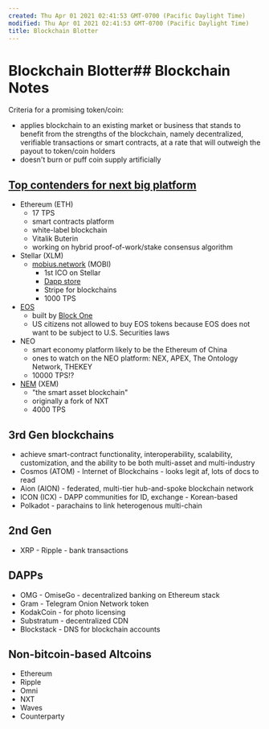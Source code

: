 ```yaml
---
created: Thu Apr 01 2021 02:41:53 GMT-0700 (Pacific Daylight Time)
modified: Thu Apr 01 2021 02:41:53 GMT-0700 (Pacific Daylight Time)
title: Blockchain Blotter
---
```

# Blockchain Blotter## Blockchain Notes

Criteria for a promising token/coin:
- applies blockchain to an existing market or business that stands to benefit from the strengths of the blockchain, namely decentralized, verifiable transactions or smart contracts, at a rate that will outweigh the payout to token/coin holders
- doesn't burn or puff coin supply artificially

## [Top contenders for next big platform](https://hackernoon.com/who-is-the-next-microsoft-in-blockchain-d81771539ccc)
- Ethereum (ETH)
  - 17 TPS
  - smart contracts platform
  - white-label blockchain
  - Vitalik Buterin
  - working on hybrid proof-of-work/stake consensus algorithm
- Stellar (XLM)
  - [mobius.network](mobius.network) (MOBI)
    - 1st ICO on Stellar
    - [Dapp store](https://mobius.network/store)
    - Stripe for blockchains
    - 1000 TPS
- [EOS](https://eos.io/)
  - built by [Block One](http://www.block.one/)
  - US citizens not allowed to buy EOS tokens because EOS does not want to be subject to U.S. Securities laws
- NEO
  - smart economy platform likely to be the Ethereum of China
  - ones to watch on the NEO platform:  NEX, APEX, The Ontology Network, THEKEY
  - 10000 TPS!?
- [NEM](https://nem.io/) (XEM)
  - "the smart asset blockchain"
  - originally a fork of NXT
  - 4000 TPS

## 3rd Gen blockchains
* achieve smart-contract functionality, interoperability, scalability, customization, and the ability to be both multi-asset and multi-industry
* Cosmos (ATOM) - Internet of Blockchains - looks legit af, lots of docs to read
* Aion (AION) - federated, multi-tier hub-and-spoke blockchain network
* ICON (ICX) - DAPP communities for ID, exchange - Korean-based
* Polkadot - parachains to link heterogenous multi-chain

## 2nd Gen
- XRP - Ripple - bank transactions

## DAPPs
- OMG - OmiseGo - decentralized banking on Ethereum stack
- Gram - Telegram Onion Network token
- KodakCoin - for photo licensing
- Substratum - decentralized CDN
- Blockstack - DNS for blockchain accounts

## Non-bitcoin-based Altcoins
- Ethereum
- Ripple
- Omni
- NXT
- Waves
- Counterparty
